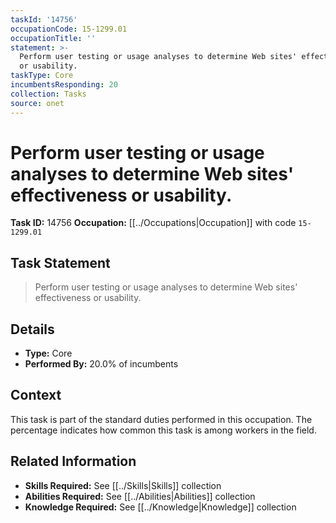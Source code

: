 ```yaml
---
taskId: '14756'
occupationCode: 15-1299.01
occupationTitle: ''
statement: >-
  Perform user testing or usage analyses to determine Web sites' effectiveness
  or usability.
taskType: Core
incumbentsResponding: 20
collection: Tasks
source: onet
---
```

# Perform user testing or usage analyses to determine Web sites' effectiveness or usability.

**Task ID:** 14756
**Occupation:** [[../Occupations|Occupation]] with code `15-1299.01`

## Task Statement

> Perform user testing or usage analyses to determine Web sites' effectiveness or usability.

## Details

- **Type:** Core
- **Performed By:** 20.0% of incumbents

## Context

This task is part of the standard duties performed in this occupation. The percentage indicates how common this task is among workers in the field.

## Related Information

- **Skills Required:** See [[../Skills|Skills]] collection
- **Abilities Required:** See [[../Abilities|Abilities]] collection
- **Knowledge Required:** See [[../Knowledge|Knowledge]] collection
